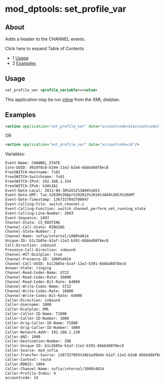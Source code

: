 
# mod_dptools: set_profile_var 

 

## About

Adds a header to the CHANNEL events.

Click here to expand Table of Contents

* 1 [Usage](#-freeswitch--mod_dptools-set_profile_var-)
* 2 [Examples](#-freeswitch--mod_dptools-set_profile_var-)

## Usage

```xml
set_profile_var <profile_variable>=<value>
```

This application may be run [inline](./6586667.mdx#about) from the XML dialplan. 

## Examples

```xml
<action application="set_profile_var" data="accountcode=${accountcode}"/> 
```

OR

```xml
<action application="set_profile_var" data="accountcode=14"/> 
```

Variables:

```xml
Event-Name: CHANNEL_STATE
Core-UUID: d92978c8-b194-11e2-b2e6-6bbbd88f8ec8
FreeSWITCH-Hostname: fs01
FreeSWITCH-Switchname: fs01
FreeSWITCH-IPv4: 192.168.1.154
FreeSWITCH-IPv6: %3A%3A1
Event-Date-Local: 2013-04-30%2012%3A04%3A53
Event-Date-GMT: Tue,%2030%20Apr%202013%2016%3A04%3A53%20GMT
Event-Date-Timestamp: 1367337893700047
Event-Calling-File: switch_channel.c
Event-Calling-Function: switch_channel_perform_set_running_state
Event-Calling-Line-Number: 2043
Event-Sequence: 2497
Channel-State: CS_ROUTING
Channel-Call-State: RINGING
Channel-State-Number: 2
Channel-Name: sofia/internal/1000%4014
Unique-ID: b1c2b05e-b1af-11e2-b391-6bbbd88f8ec8
Call-Direction: inbound
Presence-Call-Direction: inbound
Channel-HIT-Dialplan: true
Channel-Presence-ID: 1000%4014
Channel-Call-UUID: b1c2b05e-b1af-11e2-b391-6bbbd88f8ec8
Answer-State: ringing
Channel-Read-Codec-Name: G722
Channel-Read-Codec-Rate: 16000
Channel-Read-Codec-Bit-Rate: 64000
Channel-Write-Codec-Name: G722
Channel-Write-Codec-Rate: 16000
Channel-Write-Codec-Bit-Rate: 64000
Caller-Direction: inbound
Caller-Username: 1000
Caller-Dialplan: XML
Caller-Caller-ID-Name: T1000
Caller-Caller-ID-Number: 1000
Caller-Orig-Caller-ID-Name: T1000
Caller-Orig-Caller-ID-Number: 1000
Caller-Network-Addr: 192.168.1.130
Caller-ANI: 1000
Caller-Destination-Number: 206
Caller-Unique-ID: b1c2b05e-b1af-11e2-b391-6bbbd88f8ec8
Caller-Source: mod_sofia
Caller-Transfer-Source: 1367337893%3Ab1ed9bde-b1af-11e2-b3a8-6bbbd88f8ec8%3Abl_xfer%3A206/route/XML
Caller-Context: route
Caller-RDNIS: 1004
Caller-Channel-Name: sofia/internal/1000%4014
Caller-Profile-Index: 4
accountcode: 14
```


